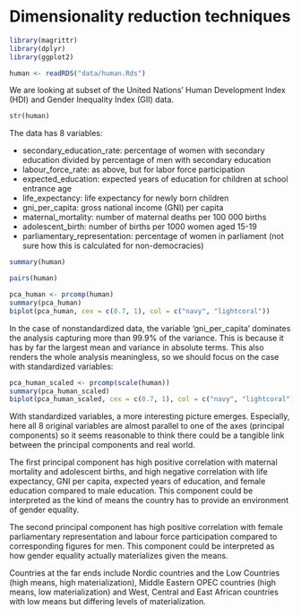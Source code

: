 # Dimensionality reduction techniques

```r
library(magrittr)
library(dplyr)
library(ggplot2)
```

```r
human <- readRDS("data/human.Rds")
```

We are looking at subset of the United Nations' Human Development Index (HDI) and Gender Inequality Index (GII) data.

```r
str(human)
```

The data has 8 variables:

+ secondary_education_rate: percentage of women with secondary education divided by percentage of men with secondary education
+ labour_force_rate: as above, but for labor force participation
+ expected_education: expected years of education for children at school entrance age
+ life_expectancy: life expectancy for newly born children
+ gni_per_capita: gross national income (GNI) per capita
+ maternal_mortality: number of maternal deaths per 100 000 births
+ adolescent_birth: number of births per 1000 women aged 15-19
+ parliamentary_representation: percentage of women in parliament (not sure how this is calculated for non-democracies)

```r
summary(human)
```

```r
pairs(human)
```

```r
pca_human <- prcomp(human)
summary(pca_human)
biplot(pca_human, cex = c(0.7, 1), col = c("navy", "lightcoral"))
```

In the case of nonstandardized data, the variable 'gni_per_capita' dominates the analysis capturing more than 99.9% of the variance. This is because it has by far the largest mean and variance in absolute terms. This also renders the whole analysis meaningless, so we should focus on the case with standardized variables:

```r
pca_human_scaled <- prcomp(scale(human))
summary(pca_human_scaled)
biplot(pca_human_scaled, cex = c(0.7, 1), col = c("navy", "lightcoral"))
```

With standardized variables, a more interesting picture emerges. Especially, here all 8 original variables are almost parallel to one of the axes (principal components) so it seems reasonable to think there could be a tangible link between the principal components and real world.

The first principal component has high positive correlation with maternal mortality and adolescent births, and high negative correlation with life expectancy, GNI per capita, expected years of education, and female education compared to male education. This component could be interpreted as the kind of means the country has to provide an environment of gender equality.

The second principal component has high positive correlation with female parliamentary representation and labour force participation compared to corresponding figures for men. This component could be interpreted as how gender equality actually materializes given the means.

Countries at the far ends include Nordic countries and the Low Countries (high means, high materialization), Middle Eastern OPEC countries (high means, low materialization) and West, Central and East African countries with low means but differing levels of materialization.

